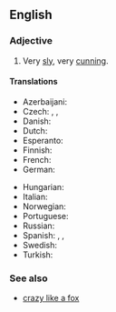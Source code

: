 ==English==

===Adjective===
{{en-adj|-}}

# {{lb|en|simile}} Very [[sly]], very [[cunning]].

====Translations====
{{trans-top|very sly}}
* Azerbaijani: {{t|az|tülkü kimi hiyləgər}}
* Czech: {{t|cs|chytrý jako liška}}, {{t|cs|liškou podšitý}}, {{t|cs|lišácký}}
* Danish: {{t|da|snu som en ræv}}
* Dutch: {{t|nl|sluw als een vos}}
* Esperanto: {{t|eo|ruza kiel vulpo}}
* Finnish: {{t|fi|viekas kuin kettu}}
* French: {{t+|fr|rusé comme un renard}}
* German: {{t|de|schlau wie ein Fuchs}}
{{trans-mid}}
* Hungarian: {{t|hu|ravasz, mint a róka}}
* Italian: {{t|it|furbo come una volpe}}
* Norwegian: {{t|no|slu som en rev}}
* Portuguese: {{t|pt|esperto como uma raposa}}
* Russian: {{t|ru|хи́трый как лиса́}}
* Spanish: {{t|es|ser astuto como un zorro}}, {{t|es|saber latín}}, {{t+|es|saber más que los ratones colorados}}
* Swedish: {{t|sv|slug som en räv}}
* Turkish: {{t|tr|tilki gibi kurnaz}}
{{trans-bottom}}

===See also===
* [[crazy like a fox]]